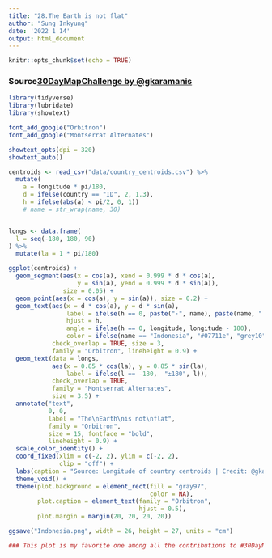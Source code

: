 ```yaml
---
title: "28.The Earth is not flat"
author: "Sung Inkyung"
date: '2022 1 14'
output: html_document
---
```


```r
knitr::opts_chunk$set(echo = TRUE)
```
### Source[30DayMapChallenge by @gkaramanis](https://github.com/gkaramanis/30DayMapChallenge/blob/main/2021/28-not-flat/28-not-flat-circle.R)
```r
library(tidyverse)
library(lubridate)
library(showtext)

font_add_google("Orbitron")
font_add_google("Montserrat Alternates")

showtext_opts(dpi = 320)
showtext_auto()
```


```r
centroids <- read_csv("data/country_centroids.csv") %>%
  mutate(
    a = longitude * pi/180,
    d = ifelse(country == "ID", 2, 1.3),
    h = ifelse(abs(a) < pi/2, 0, 1))
    # name = str_wrap(name, 30)


longs <- data.frame(
  l = seq(-180, 180, 90)
) %>% 
  mutate(la = 1 * pi/180)
```


```r
ggplot(centroids) +
  geom_segment(aes(x = cos(a), xend = 0.999 * d * cos(a),
                   y = sin(a), yend = 0.999 * d * sin(a)),
               size = 0.05) +
  geom_point(aes(x = cos(a), y = sin(a)), size = 0.2) +
  geom_text(aes(x = d * cos(a), y = d * sin(a),
                label = ifelse(h == 0, paste("·", name), paste(name, "·")),
                hjust = h,
                angle = ifelse(h == 0, longitude, longitude - 180),
                color = ifelse(name == "Indonesia", "#07711e", "grey10")),
            check_overlap = TRUE, size = 3,
            family = "Orbitron", lineheight = 0.9) +
  geom_text(data = longs,
            aes(x = 0.85 * cos(la), y = 0.85 * sin(la),
                label = ifelse(l == -180,  "±180", l)),
            check_overlap = TRUE, 
            family = "Montserrat Alternates",
            size = 3.5) +
  annotate("text",
           0, 0,
           label = "The\nEarth\nis not\nflat",
           family = "Orbitron",
           size = 15, fontface = "bold",
           lineheight = 0.9) +
  scale_color_identity() +
  coord_fixed(xlim = c(-2, 2), ylim = c(-2, 2),
              clip = "off") +
  labs(caption = "Source: Longitude of country centroids | Credit: @gkaramanis") +
  theme_void() +
  theme(plot.background = element_rect(fill = "gray97",
                                       color = NA),
        plot.caption = element_text(family = "Orbitron",
                                    hjust = 0.5),
        plot.margin = margin(20, 20, 20, 20))

ggsave("Indonesia.png", width = 26, height = 27, units = "cm")

### This plot is my favorite one among all the contributions to #30DayMapChallenge. The changes I made is typeface and cleaning up data.
```

